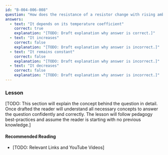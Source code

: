 ```yaml
---
id: "B-004-006-008"
question: "How does the resistance of a resistor change with rising ambient temperature?"
answers:
  - text: "It depends on its temperature coefficient"
    correct: true
    explanation: "[TODO: Draft explanation why answer is correct.]"
  - text: "It increases"
    correct: false
    explanation: "[TODO: Draft explanation why answer is incorrect.]"
  - text: "It remains constant"
    correct: false
    explanation: "[TODO: Draft explanation why answer is incorrect.]"
  - text: "It decreases"
    correct: false
    explanation: "[TODO: Draft explanation why answer is incorrect.]"
---
```


### Lesson

[TODO: This section will explain the concept behind the question in detail. Once drafted the reader will understand all necessary concepts to answer the question confidently and correctly. The lesson will follow pedagogy best-practices and assume the reader is starting with no previous knowledge.]

#### Recommended Reading

- [TODO: Relevant Links and YouTube Videos]
